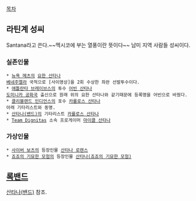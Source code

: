 [[목차]]
== 라틴계 성씨 ==
Santana라고 쓴다.~~멕시코에 부는 열풍이란 뜻이다~~ 남미 지역 사람들 성씨이다.
=== 실존인물 ===
 * [[뉴욕 메츠]]의 [[요한 산타나]] 
 [[베네주엘라]] 국적으로 [사이영상]을 2회 수상한 좌완 선발투수이다.
 * [[애틀란타 브레이브스]]의 투수 [[어빈 산타나]] 
 [[도미니카 공화국]] 출신으로 원래 위의 요한 산타나와 같기때문에 등록명을 어빈으로 바꿨다.
 * [[클리블랜드 인디언스]]의 포수 [[카를로스 산타나]]
 아래 기타리스트와 동명.
 * [[산타나(밴드)]]의 기타리스트 [[카를로스 산타나]]
 * [[Team Dignitas]] 소속 프로게이머 [[마이클 산타나]]

=== 가상인물 ===
 * [[사이버 보츠]]의 등장인물 [[산타나 로렌스]]
 * [[죠죠의 기묘한 모험]]의 등장인물 [[산타나(죠죠의 기묘한 모험)]]

== [[록밴드]] ==
[[산타나(밴드)]] 참조.
